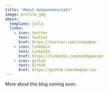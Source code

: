 ```yaml
---
title: "About madpaxdoesstats"
image: profile.jpg
about:
  template: jolla
  links:
    - icon: twitter
      text: Twitter
      href: https://twitter.com/itsmadpax
    - icon: linkedin
      text: LinkedIn
      href: https://linkedin.com/maddypaxson
    - icon: github
      text: Github
      href: https://github.com/madpax-csv
---
```


More about this blog coming soon.
